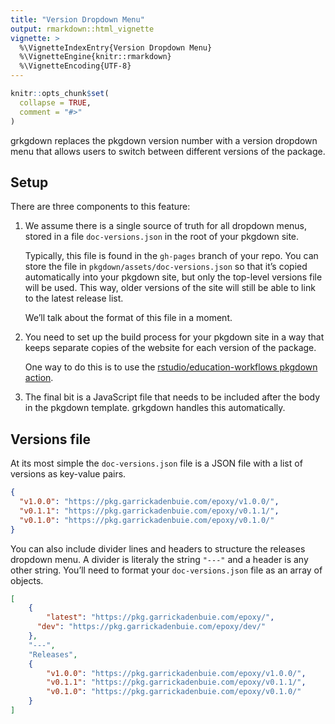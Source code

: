 ```yaml
---
title: "Version Dropdown Menu"
output: rmarkdown::html_vignette
vignette: >
  %\VignetteIndexEntry{Version Dropdown Menu}
  %\VignetteEngine{knitr::rmarkdown}
  %\VignetteEncoding{UTF-8}
---
```


```r
knitr::opts_chunk$set(
  collapse = TRUE,
  comment = "#>"
)
```

grkgdown replaces the pkgdown version number with a version dropdown menu
that allows users to switch between different versions of the package.

## Setup

There are three components to this feature:

1. We assume there is a single source of truth for all dropdown menus,
   stored in a file `doc-versions.json` in the root of your pkgdown site.

   Typically, this file is found in the `gh-pages` branch of your repo.
   You can store the file in `pkgdown/assets/doc-versions.json` so that it's
   copied automatically into your pkgdown site, but only the top-level versions
   file will be used. This way, older versions of the site will still be able to
   link to the latest release list.

   We'll talk about the format of this file in a moment.

2. You need to set up the build process for your pkgdown site
   in a way that keeps separate copies of the website for each version of the
   package.

   One way to do this is to use the
   [rstudio/education-workflows pkgdown action](https://github.com/rstudio/education-workflows/tree/main/examples#deploy-pkgdown-to-github-pages-with-pr-previews-and-tagged-versions).

3. The final bit is a JavaScript file that needs to be included after the body
   in the pkgdown template. grkgdown handles this automatically.

## Versions file

At its most simple the `doc-versions.json` file is a JSON file with a list of versions
as key-value pairs.

```json
{
  "v1.0.0": "https://pkg.garrickadenbuie.com/epoxy/v1.0.0/",
  "v0.1.1": "https://pkg.garrickadenbuie.com/epoxy/v0.1.1/",
  "v0.1.0": "https://pkg.garrickadenbuie.com/epoxy/v0.1.0/"
}
```

You can also include divider lines and headers
to structure the releases dropdown menu.
A divider is literaly the string `"---"`
and a header is any other string.
You'll need to format your `doc-versions.json` file as an array of objects.

```json
[
	{
		"latest": "https://pkg.garrickadenbuie.com/epoxy/",
	  "dev": "https://pkg.garrickadenbuie.com/epoxy/dev/"
	},
	"---",
	"Releases",
	{
		"v1.0.0": "https://pkg.garrickadenbuie.com/epoxy/v1.0.0/",
		"v0.1.1": "https://pkg.garrickadenbuie.com/epoxy/v0.1.1/",
		"v0.1.0": "https://pkg.garrickadenbuie.com/epoxy/v0.1.0/"
	}
]
```

